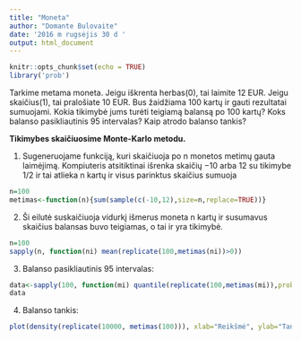 ```yaml
---
title: "Moneta"
author: "Domante Bulovaite"
date: '2016 m rugsėjis 30 d '
output: html_document
---
```


```r
knitr::opts_chunk$set(echo = TRUE)
library('prob')
```


Tarkime metama moneta. Jeigu iškrenta herbas(0), tai laimite $12$ EUR. Jeigu skaičius(1), tai pralošiate $10$ EUR. Bus žaidžiama $100$ kartų ir gauti rezultatai sumuojami. Kokia tikimybė jums turėti teigiamą balansą po $100$ kartų? Koks balanso pasikliautinis $95%$ intervalas? Kaip atrodo balanso tankis?

**Tikimybes skaičiuosime Monte-Karlo metodu.**

1. Sugeneruojame funkciją, kuri skaičiuoja po n monetos metimų gauta laimėjimą. Kompiuteris atsitiktinai išrenka skaičių −10 arba 12 su tikimybe 1/2 ir tai atlieka n kartų ir visus parinktus skaičius sumuoja


```r
n=100
metimas<-function(n){sum(sample(c(-10,12),size=n,replace=TRUE))}
```

2. Ši eilutė suskaičiuoja vidurkį išmerus moneta n kartų ir susumavus skaičius balansas buvo teigiamas, o tai ir yra tikimybė.

```r
n=100 
sapply(n, function(ni) mean(replicate(100,metimas(ni))>0)) 
```


3. Balanso pasikliautinis $95%$ intervalas:

```r
data<-sapply(100, function(mi) quantile(replicate(100,metimas(mi)),probs=c(0.025,0.975))) 
data
```

4. Balanso tankis:

```r
plot(density(replicate(10000, metimas(100))), xlab="Reikšmė", ylab="Tankis",  main="Balanso tankis",lwd="3",col="2") #imu, jog eksperimentas kartotas 10000 kartų, kad gaučiau tikslesnį tankio grafiką

```
